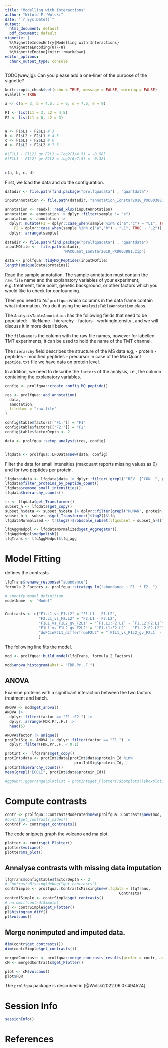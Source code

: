 ```yaml
---
title: "Modelling with Interactions"
author: "Witold E. Wolski"
date: "`r Sys.Date()`"
output:
  html_document: default
  pdf_document: default
vignette: |
  %\VignetteIndexEntry{Modelling with Interactions}  
  %\VignetteEncoding{UTF-8}   
  %\VignetteEngine{knitr::rmarkdown}
editor_options: 
  chunk_output_type: console
---
```


TODO(wew,jg): Can you please add a one-liner of the purpose of the vignette?

```r
knitr::opts_chunk$set(echo = TRUE, message = FALSE, warning = FALSE)
evalAll = TRUE
```

```r
a <- c(a = 3, b = 4.5, c = 6, d = 7.5, e = 9)

F1 <- list(L1 = 3, L2 = 4.5)
F2 <- list(L1 = 0, L2 = 3) 


a <- F1$L1 + F2$L1 # 3
b <- F1$L2 + F2$L1 # 4.5
c <- F1$L1 + F2$L2 # 6
d <- F1$L2 + F2$L2 # 7.5

#(F1L1 - F1L2) gv F2L1 = log2(3/4.5) = -0.585 
#(F1L1 - F1L2) gv F2L2 = log2(6/7.5) = -0.321 
    
    
c(a, b, c, d)
```

First, we load the data and do the configuration.

```r
datadir <- file.path(find.package("prolfquadata") , "quantdata")

inputAnnotation <- file.path(datadir, "annotation_Ionstar2018_PXD003881.xlsx")

annotation <- readxl::read_xlsx(inputAnnotation)
annotation <- annotation |> dplyr::filter(sample != "e")
annotation <- annotation |> 
  dplyr::mutate(F1 = dplyr::case_when(sample %in% c("a","c") ~ "L1", TRUE ~ "L2"),
    F2 = dplyr::case_when(sample %in% c("a","b") ~ "L1", TRUE ~ "L2")) |>
  dplyr::arrange(sample)
```


```r
datadir <- file.path(find.package("prolfquadata") , "quantdata")
inputMQfile <-  file.path(datadir,
                          "MAXQuant_IonStar2018_PXD003881.zip")

data <- prolfqua::tidyMQ_Peptides(inputMQfile)
length(unique(data$proteins))
```

Read the sample annotation. The sample annotation must contain the `raw.file` name and the explanatory variables of your experiment, e.g. treatment, time point, genetic background, or other factors which you would like to check for confounding.


Then you need to _tell_ `prolfqua` which columns in the data frame contain what
information. You do it using the `AnalysisTableAnnotation` class.


The `AnalysisTableAnnotation` has the following fields that need to be populated:
- fileName
- hierarchy
- factors
- workingIntensity
, and we will discuss it in more detail below.

The `fileName` is the column with the raw file names, however for labelled TMT experiments, it can be used to hold the name of the TMT channel.


The `hierarchy` field describes the structure of the MS data e.g, 
- protein 
- peptides
- modified peptides
- precursor
In case of the MaxQuant `peptide.txt` file we have data on protein level.

In addition, we need to describe the `factors` of the analysis, i.e., the column
containing the explanatory variables. 


```r

config <- prolfqua::create_config_MQ_peptide()

res <- prolfqua::add_annotation(
  data,
  annotation,
  fileName = "raw.file"
)

config$table$factors[["F1."]] = "F1"
config$table$factors[["F2."]] = "F2"
config$table$factorDepth <- 2

data <- prolfqua::setup_analysis(res, config)


lfqdata <- prolfqua::LFQData$new(data, config)
```

Filter the data for small intensities (maxquant reports missing values as 0) and for two peptides per protein.


```r
lfqdata$data <- lfqdata$data |> dplyr::filter(!grepl("^REV__|^CON__", protein_Id)) 
lfqdata$filter_proteins_by_peptide_count()
lfqdata$remove_small_intensities()
lfqdata$hierarchy_counts()
```

```r
tr <- lfqdata$get_Transformer()
subset_h <- lfqdata$get_copy()
subset_h$data <- subset_h$data |> dplyr::filter(grepl("HUMAN", protein_Id))
subset_h <- subset_h$get_Transformer()$log2()$lfq
lfqdataNormalized <- tr$log2()$robscale_subset(lfqsubset = subset_h)$lfq

lfqAggMedpol <- lfqdataNormalized$get_Aggregator()
lfqAggMedpol$medpolish()
lfqTrans <- lfqAggMedpol$lfq_agg

```


# Model Fitting

defines the contrasts

```r
lfqTrans$rename_response("abundance")
formula_2_Factors <- prolfqua::strategy_lm("abundance ~ F1. * F2. ")

# specify model definition
modelName  <- "Model"


Contrasts <- c("F1.L1_vs_F1.L2" = "F1.L1 - F1.L2",
               "F2.L1_vs_F2.L2" = "F2.L1 - F2.L2",
               "F1L1_vs_F1L2_gv_F2L1" = "`F1.L1:F2.L1` - `F1.L2:F2.L1`",
               "F1L1_vs_F1L2_gv_F2L2" = "`F1.L1:F2.L2` - `F1.L2:F2.L2`",
               "doFCinF2L1_differfromF2L2" = "`F1L1_vs_F1L2_gv_F2L1` - `F1L1_vs_F1L2_gv_F2L2`"
               )
```

The following line fits the model.

```r
mod <- prolfqua::build_model(lfqTrans, formula_2_Factors)
```


```r
mod$anova_histogram(what = "FDR.Pr..F.")
```

## ANOVA

Examine proteins with a significant interaction between the two factors treatment and batch.

```r
ANOVA <- mod$get_anova()
ANOVA |>
  dplyr::filter(factor == "F1.:F2.") |>
  dplyr::arrange(FDR.Pr..F.) |>
  head(5)

ANOVA$factor |> unique()
protIntSig <- ANOVA |> dplyr::filter(factor == "F1.") |>
  dplyr::filter(FDR.Pr..F. < 0.1)

protInt <-  lfqTrans$get_copy()
protInt$data <- protInt$data[protInt$data$protein_Id %in%
                               protIntSig$protein_Id, ]
protInt$hierarchy_counts()
mean(grepl("ECOLI", protInt$data$protein_Id))

```


```r
#ggpubr::ggarrange(plotlist = protInt$get_Plotter()$boxplots()$boxplot)
```

# Compute contrasts

```r
contr <- prolfqua::ContrastsModerated$new(prolfqua::Contrasts$new(mod, Contrasts))
#contr$get_contrasts_sides()
contrdf <- contr$get_contrasts()
```


The code snippets graph the volcano and ma plot.
```r
plotter <- contr$get_Plotter()
plotter$volcano()
plotter$ma_plot()
```

## Annalyse contrasts with missing data imputation

```r
lfqTrans$config$table$factorDepth <- 2
# ContrastsMissing$debug("get_contrasts")
contrSimple <- prolfqua::ContrastsMissing$new(lfqdata = lfqTrans,
                                                   Contrasts)
contrdfSimple <- contrSimple$get_contrasts()
# na.omit(contrdfSimple)
pl <- contrSimple$get_Plotter()
pl$histogram_diff()
pl$volcano()
```

## Merge nonimputed and imputed data.



```r
dim(contr$get_contrasts())
dim(contrSimple$get_contrasts())

mergedContrasts <- prolfqua::merge_contrasts_results(prefer = contr, add = contrSimple)$merged
cM <- mergedContrasts$get_Plotter()
```

```r
plot <- cM$volcano()
plot$FDR
```

The `prolfqua` package is described in [@Wolski2022.06.07.494524].

# Session Info

```r
sessionInfo()
```

# References






